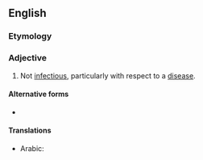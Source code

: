 ==English==

===Etymology===
{{prefix|en|non|infectious}}

===Adjective===
{{en-adj|-}}

# Not [[infectious]], particularly with respect to a [[disease]].

====Alternative forms====
* {{l|en|non-infectious}}

====Translations====
{{trans-top|not infectious}}
* Arabic: {{t|ar|[[غَيْرُ]] [[مُعْدٍ]]}}
{{trans-mid}}
{{trans-bottom}}